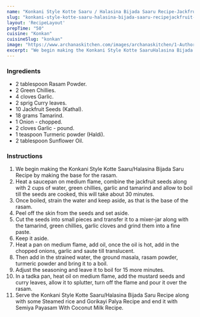 ---
name: "Konkani Style Kotte Saaru / Halasina Bijada Saaru Recipe-Jackfruit Seed Juice"
slug: "konkani-style-kotte-saaru-halasina-bijada-saaru-recipejackfruit-seed-juice"
layout: 'RecipeLayout'
prepTime: "50"
cuisine: "Konkan"
cuisineSlug: "konkan"
image: "https://www.archanaskitchen.com/images/archanaskitchen/1-Author/sibyl_sunitha/Konkani_Style_Kotte_SaaruHalasina_Bijada_Saru_Recipe_Jackfruit_Seed_Rasam.jpg"
excerpt: "We begin making the Konkani Style Kotte SaaruHalasina Bijada Saru Recipe by making the base for the rasam"
---

### Ingredients

- 2 tablespoon Rasam Powder.
- 2 Green Chillies.
- 4 cloves Garlic.
- 2 sprig Curry leaves.
- 10 Jackfruit Seeds (Kathal).
- 18 grams Tamarind.
- 1 Onion - chopped.
- 2 cloves Garlic - pound.
- 1 teaspoon Turmeric powder (Haldi).
- 2 tablespoon Sunflower Oil.

### Instructions

1. We begin making the Konkani Style Kotte Saaru/Halasina Bijada Saru Recipe by making the base for the rasam.
1. Heat a saucepan on medium flame, combine the jackfruit seeds along with 2 cups of water, green chillies, garlic and tamarind and allow to boil till the seeds are cooked, this will take about 30 minutes.
1. Once boiled, strain the water and keep aside, as that is the base of the rasam.
1. Peel off the skin from the seeds and set aside.
1. Cut the seeds into small pieces and transfer it to a mixer-jar along with the tamarind, green chillies, garlic cloves and grind them into a fine paste.
1. Keep it aside.
1. Heat a pan on medium flame, add oil, once the oil is hot, add in the chopped onions, garlic and saute till translucent.
1. Then add in the strained water, the ground masala, rasam powder, turmeric powder and bring it to a boil.
1. Adjust the seasoning and leave it to boil for 15 more minutes.
1. In a tadka pan, heat oil on medium flame, add the mustard seeds and curry leaves, allow it to splutter, turn off the flame and pour it over the rasam.
1. Serve the Konkani Style Kotte Saaru/Halasina Bijada Saru Recipe along with some Steamed rice and Gorikayi Palya Recipe and end it with Semiya Payasam With Coconut Milk Recipe.

